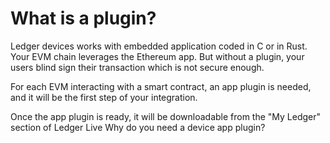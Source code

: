 
# What is a plugin?

Ledger devices works with embedded application coded in C or in Rust. Your EVM chain leverages the Ethereum app. But without a plugin, your users blind sign their transaction which is not secure enough.

For each EVM interacting with a smart contract, an app plugin is needed, and it will be the first step of your integration. 

Once the app plugin is ready, it will be downloadable from the "My Ledger" section of Ledger Live
Why do you need a device app plugin?

<Cards num={2}>
  <Card
    title="Plugin requirements and submission"
    href="/signing-devices/plugin/requirements"
  />
  <Card
    title="Overview"
    href="/signing-devices/plugin/overview"
  />
  <Card
    title="Setup"
    href="/signing-devices/plugin/environment-setup"
  />
  <Card
    title="Code Walkthrough"
    href="/signing-devices/plugin/code-walkthrough"
  />
</Cards>